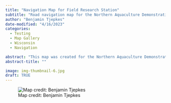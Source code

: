 ```yaml
---
title: "Navigation Map for Field Research Station"
subtitle: "Road navigation map for the Northern Aquaculture Demonstration Facility."
author: "Benjamin Tjepkes"
date-modified: "4/16/2023"
categories:
  - Testing
  - Map Gallery
  - Wisconsin
  - Navigation

abstract: "This map was created for the Northern Aquaculture Demonstration Facility in northern Bayfield County, WI. The purpose of this visualization was to provide visitors driving directions and general location information for naviagating to the facility."
abstract-title: ""

image: img-thumbnail-6.jpg
draft: TRUE
---
```


![Map credit: Benjamin Tjepkes](../gallery/img-map-2.jpg)



